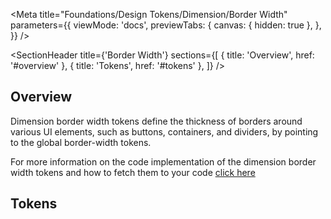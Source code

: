 
<Meta
  title="Foundations/Design Tokens/Dimension/Border Width"
  parameters={{
    viewMode: 'docs',
    previewTabs: {
      canvas: { hidden: true },
    },
  }}
/>

<SectionHeader
  title={'Border Width'}
  sections={[
    { title: 'Overview', href: '#overview' },
    { title: 'Tokens', href: '#tokens' },
  ]}
/>

## Overview

Dimension border width tokens define the thickness of borders around various UI elements, such as buttons, containers, and dividers, by pointing to the global border-width tokens.

For more information on the code implementation of the dimension border width tokens and how to fetch them to your code [click here](../?path=/docs/utilities-theme-utilities--overview)

## Tokens

<BorderWidthShowcase />
